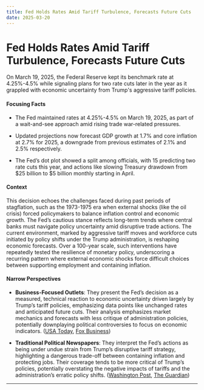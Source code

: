 ```yaml
---
title: Fed Holds Rates Amid Tariff Turbulence, Forecasts Future Cuts
date: 2025-03-20
---
```


# Fed Holds Rates Amid Tariff Turbulence, Forecasts Future Cuts

On March 19, 2025, the Federal Reserve kept its benchmark rate at 4.25%-4.5% while signaling plans for two rate cuts later in the year as it grappled with economic uncertainty from Trump's aggressive tariff policies.

#### Focusing Facts

- The Fed maintained rates at 4.25%-4.5% on March 19, 2025, as part of a wait-and-see approach amid rising trade war-related pressures.

- Updated projections now forecast GDP growth at 1.7% and core inflation at 2.7% for 2025, a downgrade from previous estimates of 2.1% and 2.5% respectively.

- The Fed’s dot plot showed a split among officials, with 15 predicting two rate cuts this year, and actions like slowing Treasury drawdown from $25 billion to $5 billion monthly starting in April.

#### Context

This decision echoes the challenges faced during past periods of stagflation, such as the 1973-1975 era when external shocks (like the oil crisis) forced policymakers to balance inflation control and economic growth. The Fed’s cautious stance reflects long-term trends where central banks must navigate policy uncertainty amid disruptive trade actions. The current environment, marked by aggressive tariff moves and workforce cuts initiated by policy shifts under the Trump administration, is reshaping economic forecasts. Over a 100-year scale, such interventions have repeatedly tested the resilience of monetary policy, underscoring a recurring pattern where external economic shocks force difficult choices between supporting employment and containing inflation.

#### Narrow Perspectives

- **Business-Focused Outlets**: They present the Fed’s decision as a measured, technical reaction to economic uncertainty driven largely by Trump’s tariff policies, emphasizing data points like unchanged rates and anticipated future cuts. Their analysis emphasizes market mechanics and forecasts with less critique of administration policies, potentially downplaying political controversies to focus on economic indicators. ([USA Today](https://www.usatoday.com/story/money/2025/03/19/federal-reserve-meeting-interest-rate-cuts-live-updates/82519098007/), [Fox Business](https://www.foxbusiness.com/economy/federal-reserve-interest-rate-decision-march-2025))

- **Traditional Political Newspapers**: They interpret the Fed’s actions as being under undue strain from Trump’s disruptive tariff strategy, highlighting a dangerous trade-off between containing inflation and protecting jobs. Their coverage tends to be more critical of Trump’s policies, potentially overstating the negative impacts of tariffs and the administration’s erratic policy shifts. ([Washington Post](https://www.washingtonpost.com/business/2025/03/19/fed-rates-tariffs-inflation/), [The Guardian](https://www.theguardian.com/business/2025/mar/19/federal-reserve-forecast-trump-tariffs))

---
